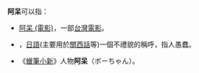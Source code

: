'''阿呆'''可以指：
* [[阿呆_(電影)|阿呆 (電影)]]，一部[[台灣|台灣]][[電影|電影]]。
* {{tsl|ja|阿呆|阿呆 (日语)|阿呆}}，[[日語|日語]](主要用於[[關西話|關西話]]等)一個不禮貌的稱呼，指人愚蠢。
*《[[蠟筆小新角色列表#春日部防衛隊|蠟筆小新]]》人物'''阿呆'''（ボーちゃん）。
{{disambig|Cat=二字作品消歧义}}